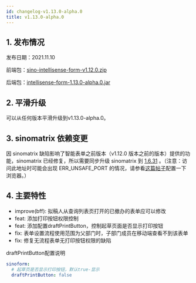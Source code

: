 ```yaml
---
id: changelog-v1.13.0-alpha.0
title: v1.13.0-alpha.0
---
```



## 1. 发布情况

发布日期：2021.11.10

前端包：[sino-intellisense-form-v1.12.0.zip](http://sino-intellisense-form.oss-cn-beijing.aliyuncs.com/v1.12.0/sino-intellisense-form-v1.12.0.zip)

后端包：[intellisense-form-1.13.0-alpha.0.jar](http://sino-intellisense-form.oss-cn-beijing.aliyuncs.com/v1.13.0-alpha.0/intellisense-form-1.13.0-alpha.0.jar)

## 2. 平滑升级

可以从任何版本平滑升级到v1.13.0-alpha.0。

## 3. sinomatrix 依赖变更

因 sinomatrix 缺陷影响了智能表单之前版本（v1.12.0 版本之前的版本）提供的功能，sinomatrix 已经修复，所以需要同步升级 sinomatrix 到 [1.6.31](http://47.93.34.153:10080/sino-matrix/sino-matrix/blob/master/CHANGELOG.md) 。（注意：访问此地址时可能会出现 ERR_UNSAFE_PORT 的情况，请参看[这篇帖子](https://blog.csdn.net/kjcxmx/article/details/118122483)配置一下浏览器。）

## 4. 主要特性

- improve(bff): 拟稿人从查询列表页打开的已撤办的表单应可以修改
- feat: 添加打印按钮权限控制
- feat: 添加配置draftPrintButton，控制起草页面是否显示打印按钮
- fix: 表单设置流程使用范围为父部门时，子部门成员在移动端查看不到该表单
- fix: 修复无流程表单无打印按钮权限的缺陷

draftPrintButton配置说明
```yaml title="application.yml"
sinoform:
  # 起草页是否显示打印按钮，默认true-显示
  draftPrintButton: false

```